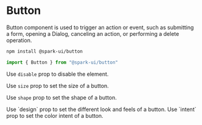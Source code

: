 


<Meta title="Components/Forms/Button" component={Button} />

# Button

Button component is used to trigger an action or event, such as submitting a form, opening a Dialog, canceling an action, or performing a delete operation.

<StoryHeading label="Install" />

```sh
npm install @spark-ui/button
```

<StoryHeading label="Import" />

```js
import { Button } from "@spark-ui/button"
```

<StoryHeading label="Default" />

<Canvas>
  <Story name="Usage" story={stories.Default} />
</Canvas>

<StoryHeading label="Disabled" />

Use `disable` prop to disable the element.

<Canvas>
  <Story name="Disabled" story={stories.Disabled} />
</Canvas>

<StoryHeading label="Sizes" />

Use `size` prop to set the size of a button.

<Canvas>
  <Story name="Sizes" story={stories.Sizes} />
</Canvas>

<StoryHeading label="Shapes" />

Use `shape` prop to set the shape of a button.

<Canvas>
  <Story name="Shapes" story={stories.Shapes} />
</Canvas>

<StoryHeading label="Design" />
Use `design` prop to set the different look and feels of a button.
<Canvas>
  <Story name="Design" story={stories.Design} />
</Canvas>

<StoryHeading label="Intent" />
Use `intent` prop to set the color intent of a button.
<Canvas>
  <Story name="Intent" story={stories.Intent} />
</Canvas>

<StoryHeading label="Props" />
<ArgsTable of={Button} />
